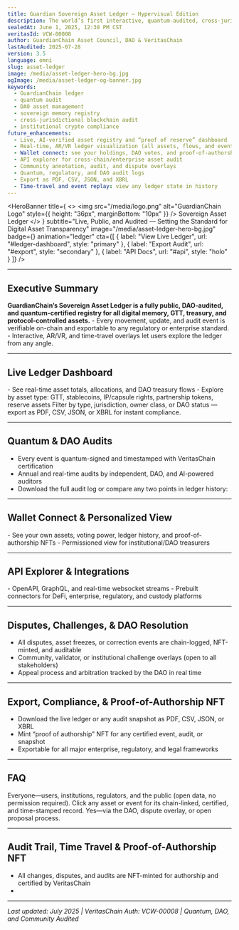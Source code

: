 ```yaml
---
title: Guardian Sovereign Asset Ledger — Hypervisual Edition
description: The world’s first interactive, quantum-audited, cross-jurisdictional asset ledger for sovereign digital memory and institutional transparency.
sealedAt: June 1, 2025, 12:30 PM CST
veritasId: VCW-00008
author: GuardianChain Asset Council, DAO & VeritasChain
lastAudited: 2025-07-28
version: 3.5
language: omni
slug: asset-ledger
image: /media/asset-ledger-hero-bg.jpg
ogImage: /media/asset-ledger-og-banner.jpg
keywords:
  - GuardianChain ledger
  - quantum audit
  - DAO asset management
  - sovereign memory registry
  - cross-jurisdictional blockchain audit
  - institutional crypto compliance
future_enhancements:
  - Live, AI-verified asset registry and “proof of reserve” dashboard
  - Real-time, AR/VR ledger visualization (all assets, flows, and events)
  - Wallet connect: see your holdings, DAO votes, and proof-of-authorship by address
  - API explorer for cross-chain/enterprise asset audit
  - Community annotation, audit, and dispute overlays
  - Quantum, regulatory, and DAO audit logs
  - Export as PDF, CSV, JSON, and XBRL
  - Time-travel and event replay: view any ledger state in history
---
```


<SEO
  title="Guardian Sovereign Asset Ledger — Quantum-Audited Digital Asset Registry"
  description="Explore the world’s first quantum-audited, cross-jurisdictional digital asset ledger — real-time treasury, DAO audits, disputes, and NFT-based authorship tracking."
  image="/media/asset-ledger-og-banner.jpg"
/>

<HeroBanner
  title={
    <>
      <img src="/media/logo.png" alt="GuardianChain Logo" style={{ height: "36px", marginBottom: "10px" }} />
      Sovereign Asset Ledger
    </>
  }
  subtitle="Live, Public, and Audited — Setting the Standard for Digital Asset Transparency"
  image="/media/asset-ledger-hero-bg.jpg"
  badge={<VeritasBadge id="VCW-00008" />}
  animation="ledger"
  cta={[
    { label: "View Live Ledger", url: "#ledger-dashboard", style: "primary" },
    { label: "Export Audit", url: "#export", style: "secondary" },
    { label: "API Docs", url: "#api", style: "holo" }
  ]}
/>

<UtilityBar>
  <SectionTOC sticky scrollSpy animation="fade-in" />
  <QuickActions>
    <CopyButton text="guardian-global.com/whitepaper/asset-ledger" />
    <ShareMenu platforms={["twitter", "linkedin", "telegram", "farcaster", "email"]} />
    <PDFExport />
    <VoiceToggle />
    <ThemeToggle />
    <TranslateMenu languages={["en", "es", "zh", "de", "fr", "ar", "hi", "jp"]} />
    <TextSizeToggle />
  </QuickActions>
</UtilityBar>

<LiveStats type="asset-ledger" position="banner" />

---

## <span id="executive-summary">Executive Summary <InfoIcon /></span>
<Callout type="impact" icon="💎">
  <b>GuardianChain’s Sovereign Asset Ledger is a fully public, DAO-audited, and quantum-certified registry for all digital memory, GTT, treasury, and protocol-controlled assets.</b>
</Callout>
- Every movement, update, and audit event is verifiable on-chain and exportable to any regulatory or enterprise standard.
- Interactive, AR/VR, and time-travel overlays let users explore the ledger from any angle.

<AIExplain section="executive-summary" />

---

## <span id="ledger-dashboard">Live Ledger Dashboard <LedgerIcon /></span>
<AssetLedgerDashboard interactive />
- See real-time asset totals, allocations, and DAO treasury flows
- Explore by asset type: GTT, stablecoins, IP/capsule rights, partnership tokens, reserve assets

<Callout type="pro" icon="📊">
  Filter by type, jurisdiction, owner class, or DAO status — export as PDF, CSV, JSON, or XBRL for instant compliance.
</Callout>

---

## <span id="audit-history">Quantum & DAO Audits <AuditIcon /></span>
- Every event is quantum-signed and timestamped with VeritasChain certification
- Annual and real-time audits by independent, DAO, and AI-powered auditors
- Download the full audit log or compare any two points in ledger history: <AuditTrail doc="asset-ledger" />

---

## <span id="wallet-view">Wallet Connect & Personalized View <WalletIcon /></span>
<WalletConnect />
- See your own assets, voting power, ledger history, and proof-of-authorship NFTs
- Permissioned view for institutional/DAO treasurers

---

## <span id="api">API Explorer & Integrations <APIDocIcon /></span>
<APIDocs baseUrl="https://api.guardian-global.com/v1/asset-ledger" />
- OpenAPI, GraphQL, and real-time websocket streams
- Prebuilt connectors for DeFi, enterprise, regulatory, and custody platforms

---

## <span id="disputes">Disputes, Challenges, & DAO Resolution <DisputeIcon /></span>
- All disputes, asset freezes, or correction events are chain-logged, NFT-minted, and auditable
- Community, validator, or institutional challenge overlays (open to all stakeholders)
- Appeal process and arbitration tracked by the DAO in real time

---

## <span id="export">Export, Compliance, & Proof-of-Authorship NFT <ExportIcon /></span>
- Download the live ledger or any audit snapshot as PDF, CSV, JSON, or XBRL
- Mint “proof of authorship” NFT for any certified event, audit, or snapshot
- Exportable for all major enterprise, regulatory, and legal frameworks

---

## <span id="faq">FAQ <HelpIcon /></span>
<FAQ>
  <Question q="Who can view the ledger?">Everyone—users, institutions, regulators, and the public (open data, no permission required).</Question>
  <Question q="How do I verify an asset’s status?">Click any asset or event for its chain-linked, certified, and time-stamped record.</Question>
  <Question q="Can I submit corrections or disputes?">Yes—via the DAO, dispute overlay, or open proposal process.</Question>
</FAQ>

---

## <span id="audit">Audit Trail, Time Travel & Proof-of-Authorship NFT <AuditIcon /></span>
- All changes, disputes, and audits are NFT-minted for authorship and certified by VeritasChain
- <AuditTrail doc="asset-ledger" />

---

_Last updated: July 2025 | VeritasChain Auth: VCW-00008 | Quantum, DAO, and Community Audited_
